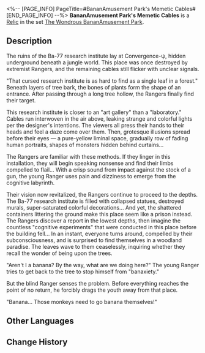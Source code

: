 <%-- [PAGE_INFO]
PageTitle=#BananAmusement Park's Memetic Cables#
[END_PAGE_INFO] --%>
{{Relic Infobox
|id        = 63186
|image     = Item BananAmusement Park's Memetic Cables.png{{subst:void|<!--$UPLOAD:<<SpriteOutput/RelicFigures/IconRelic_318_6.png>-<Item BananAmusement Park's Memetic Cables.png>-<Relic Icons>>-->}}
|set       = The Wondrous BananAmusement Park
|piece     = Planar Sphere
|mentions  = 
}}
{{Description|Optical cables that can be seen everywhere within the lab. They are used to collect experimental information to reach secretive goals that must not see the light of day. For the "Bananas," the way to perceive the world lurks within.}}
'''BananAmusement Park's Memetic Cables''' is a [[Relic]] in the set [[The Wondrous BananAmusement Park]].

==Description==
The ruins of the Ba-77 research institute lay at Convergence-ψ, hidden underground beneath a jungle world. This place was once destroyed by extremist Rangers, and the remaining cables still flicker with unclear signals.

"That cursed research institute is as hard to find as a single leaf in a forest." Beneath layers of tree bark, the bones of plants form the shape of an entrance. After passing through a long tree hollow, the Rangers finally find their target.

This research institute is closer to an "art gallery" than a "laboratory." Cables run interwoven in the air above, leaking strange and colorful lights per the designer's intentions. The viewers all press their hands to their heads and feel a daze come over them. Then, grotesque illusions spread before their eyes &mdash; a pure-yellow liminal space, gradually row of fading human portraits, shapes of monsters hidden behind curtains...

The Rangers are familiar with these methods. If they linger in this installation, they will begin speaking nonsense and find their limbs compelled to flail... With a crisp sound from impact against the stock of a gun, the young Ranger uses pain and dizziness to emerge from the cognitive labyrinth.

Their vision now revitalized, the Rangers continue to proceed to the depths. The Ba-77 research institute is filled with collapsed statues, destroyed murals, super-saturated colorful decorations... And yet, the shattered containers littering the ground make this place seem like a prison instead. The Rangers discover a report in the lowest depths, then imagine the countless "cognitive experiments" that were conducted in this place before the building fell... In an instant, everyone turns around, compelled by their subconsciousness, and is surprised to find themselves in a woodland paradise. The leaves wave to them ceaselessly, inquiring whether they recall the wonder of being upon the trees.

"Aren't I a banana? By the way, what are we doing here?" The young Ranger tries to get back to the tree to stop himself from "banaxiety."

But the blind Ranger senses the problem. Before everything reaches the point of no return, he forcibly drags the youth away from that place.

"Banana... Those monkeys need to go banana themselves!"

==Other Languages==
{{Other Languages
|en   = BananAmusement Park's Memetic Cables
|zhs  = 蕉乐园的模因线缆
|zht  = 蕉樂園的迷因纜線
|ja   = バナダイスのミームケーブル
|ko   = 나나 낙원의 밈 케이블
|es   = Cables meméticos de Platanolandia
|fr   = Câbles mémoriels du Parc de bananattractions
|ru   = Меметические провода Бананового рая
|th   = BananAmusement Park's Memetic Cables
|vi   = Cáp Virus Meme Ở Công Viên Chuối
|de   = Memetische Kabel im Banana-Park
|id   = BananAmusement Park's Memetic Cables
|pt   = Cabos Meméticos do Parque Bananalândia
}}

==Change History==
{{Change History|2.5}}